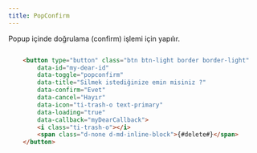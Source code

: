 ```yaml
---
title: PopConfirm
---
```


Popup içinde doğrulama (confirm) işlemi için yapılır.



```html title="Örnek kullanım" 

    <button type="button" class="btn btn-light border border-light"
        data-id="my-dear-id"
        data-toggle="popconfirm"
        data-title="Silmek istediğinize emin misiniz ?"
        data-confirm="Evet"
        data-cancel="Hayır"
        data-icon="ti-trash-o text-primary"
        data-loading="true"
        data-callback="myDearCallback">
        <i class="ti-trash-o"></i>
        <span class="d-none d-md-inline-block">{#delete#}</span>
    </button>


```
